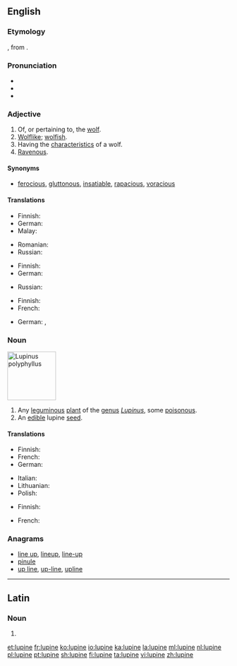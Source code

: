 {{also|Lupine}}
==English==
{{rfi}}
{{wikipedia}}

===Etymology===
{{etyl|la|en}} {{m|la|lupīnus}}, from {{term|lupus||wolf|lang=la}}.

===Pronunciation===
* {{IPA|/ˈluː.paɪn/}}
* {{hyphenation|lu|pine|lang=en}}
* {{rhymes|aɪn}}

===Adjective===
{{en-adj}}

# Of, or pertaining to, the [[wolf]].
# [[wolflike|Wolflike]]; [[wolfish]].
# Having the [[characteristic]]s of a wolf.
# [[ravenous|Ravenous]].

====Synonyms====
* {{sense|ravenous}} [[ferocious]], [[gluttonous]], [[insatiable]], [[rapacious]], [[voracious]]

====Translations====
{{trans-top|wolf-like}}
* Finnish: {{t|fi|susimainen}}
* German: {{t|de|wölfisch}}
* Malay: {{t|ms|serigala}}
{{trans-mid}}
* Romanian: {{t+|ro|lupesc}}
* Russian: {{t+|ru|во́лчий|sc=Cyrl}}
{{trans-bottom}}

{{trans-top|having the characteristics of a wolf}}
* Finnish: {{t|fi|susimainen}}
* German: {{t|de|wölfisch}}
{{trans-mid}}
* Russian: {{t+|ru|во́лчий|sc=Cyrl}}
{{trans-bottom}}

{{trans-top|ravenous}}
* Finnish: {{t+|fi|ahnas}}
* French: {{t+|fr|vorace}}
{{trans-mid}}
* German: {{t|de|mit Bärenhunger}}, {{t|de|unersättlich}}
{{trans-bottom}}

===Noun===
[[Image:Lupinus polyphyllus3.JPG|thumb|110px|right|''[[w:Lupinus polyphyllus|Lupinus polyphyllus]]'']]
{{wikipedia|Lupinus}}
{{wikispecies|Lupinus}}
{{en-noun}}

# Any [[leguminous]] [[plant]] of the [[genus]] ''[[Lupinus]]'', some [[poisonous]].
# An [[edible]] lupine [[seed]].

====Translations====
{{trans-top|leguminous plant of genus Lupinus}}
* Finnish: {{t+|fi|lupiini}}
* French: {{t+|fr|lupin|m}}
* German: {{t|de|Lupine|f}}
{{trans-mid}}
* Italian: {{t+|it|lupino|m}}
* Lithuanian: {{t|lt|lubinas}}
* Polish: {{t|pl|łubin|m}}
{{trans-bottom}}

{{trans-top|an edible lupine seed}}
* Finnish: {{t|fi|lupiininsiemen}}
{{trans-mid}}
* French: {{t+|fr|lupin}}
{{trans-bottom}}

===Anagrams===
* [[line up#English|line up]], [[lineup#English|lineup]], [[line-up#English|line-up]]
* [[pinule#English|pinule]]
* [[up line#English|up line]], [[up-line#English|up-line]], [[upline#English|upline]]

----

==Latin==

===Noun===
{{la-noun-form|lupīne}}

# {{inflection of|lupīnus||voc|s|lang=la}}

[[et:lupine]]
[[fr:lupine]]
[[ko:lupine]]
[[io:lupine]]
[[ka:lupine]]
[[la:lupine]]
[[ml:lupine]]
[[nl:lupine]]
[[pl:lupine]]
[[pt:lupine]]
[[sh:lupine]]
[[fi:lupine]]
[[ta:lupine]]
[[vi:lupine]]
[[zh:lupine]]